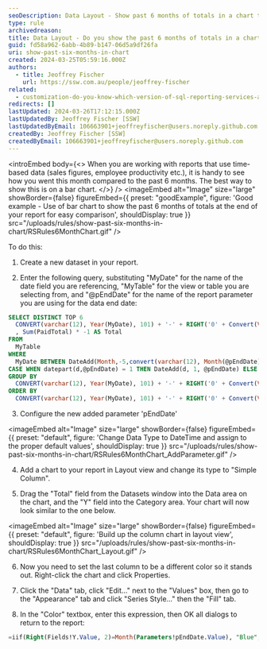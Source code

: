 ```yaml
---
seoDescription: Data Layout - Show past 6 months of totals in a chart to facilitate easy comparison.
type: rule
archivedreason:
title: Data Layout - Do you show the past 6 months of totals in a chart?
guid: fd58a962-6abb-4b89-b147-06d5a9df26fa
uri: show-past-six-months-in-chart
created: 2024-03-25T05:59:16.000Z
authors:
  - title: Jeoffrey Fischer
    url: https://ssw.com.au/people/jeoffrey-fischer
related:
  - customization-do-you-know-which-version-of-sql-reporting-services-and-visual-studio-you-are-using
redirects: []
lastUpdated: 2024-03-26T17:12:15.000Z
lastUpdatedBy: Jeoffrey Fischer [SSW]
lastUpdatedByEmail: 106663901+jeoffreyfischer@users.noreply.github.com
createdBy: Jeoffrey Fischer [SSW]
createdByEmail: 106663901+jeoffreyfischer@users.noreply.github.com
---
```


<introEmbed
  body={<>
When you are working with reports that use time-based data (sales figures, employee productivity etc.), it is handy to see how you went this month compared to the past 6 months. The best way to show this is on a bar chart.
  </>}
/>
<imageEmbed
  alt="Image"
  size="large"
  showBorder={false}
  figureEmbed={{
    preset: "goodExample",
    figure: 'Good example - Use of bar chart to show the past 6 months of totals at the end of your report for easy comparison',
    shouldDisplay: true
  }}
  src="/uploads/rules/show-past-six-months-in-chart/RSRules6MonthChart.gif"
/>

To do this:

1. Create a new dataset in your report.

2. Enter the following query, substituting "MyDate" for the name of the date field you are referencing, "MyTable" for the view or table you are selecting from, and "@pEndDate" for the name of the report parameter you are using for the data end date:

```sql
SELECT DISTINCT TOP 6
  CONVERT(varchar(12), Year(MyDate), 101) + '-' + RIGHT('0' + Convert(Varchar(2), MyDate, 101), 2) AS Y
  , Sum(PaidTotal) * -1 AS Total
FROM
  MyTable
WHERE
  MyDate BETWEEN DateAdd(Month,-5,convert(varchar(12), Month(@pEndDate)) + '/1/' + convert(varchar(12), Year(@pEndDate))) AND
CASE WHEN datepart(d,@pEndDate) = 1 THEN DateAdd(d, 1, @pEndDate) ELSE @pEndDate END
GROUP BY
  CONVERT(varchar(12), Year(MyDate), 101) + '-' + RIGHT('0' + Convert(Varchar(2), MyDate, 101), 2)
ORDER BY
  CONVERT(varchar(12), Year(MyDate), 101) + '-' + RIGHT('0' + Convert(Varchar(2), MyDate, 101), 2)
```

3. Configure the new added parameter 'pEndDate'


<imageEmbed
  alt="Image"
  size="large"
  showBorder={false}
  figureEmbed={{
    preset: "default",
    figure: 'Change Data Type to DateTime and assign to the proper default values',
    shouldDisplay: true
  }}
  src="/uploads/rules/show-past-six-months-in-chart/RSRules6MonthChart_AddParameter.gif"
/>

4. Add a chart to your report in Layout view and change its type to "Simple Column".

5. Drag the "Total" field from the Datasets window into the Data area on the chart, and the "Y" field into the Category area. Your chart will now look similar to the one below.


<imageEmbed
  alt="Image"
  size="large"
  showBorder={false}
  figureEmbed={{
    preset: "default",
    figure: 'Build up the column chart in layout view',
    shouldDisplay: true
  }}
  src="/uploads/rules/show-past-six-months-in-chart/RSRules6MonthChart_Layout.gif"
/>

6. Now you need to set the last column to be a different color so it stands out. Right-click the chart and click Properties.

7. Click the "Data" tab, click "Edit..." next to the "Values" box, then go to the "Appearance" tab and click "Series Style..." then the "Fill" tab.

8. In the "Color" textbox, enter this expression, then OK all dialogs to return to the report:

```sql
=iif(Right(Fields!Y.Value, 2)=Month(Parameters!pEndDate.Value), "Blue", "Green")
```
